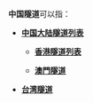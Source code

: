 '''中国隧道'''可以指：

* {{Flagicon|PRC}} '''[[中国大陆隧道列表|中国大陆隧道列表]]'''
** {{flagicon|HKG}} '''[[香港隧道列表|香港隧道列表]]'''
** {{flagicon|MAC}} '''[[澳門隧道|澳門隧道]]'''
* {{flagicon|ROC}} '''[[台湾隧道|台湾隧道]]'''

{{disambig|cat=四字隧道消歧义}}